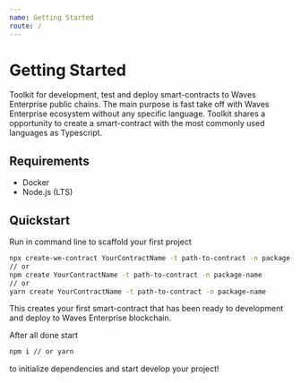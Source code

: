 ```yaml
---
name: Getting Started
route: /
---
```



# Getting Started

Toolkit for development, test and deploy smart-contracts to Waves Enterprise public chains.
The main purpose is fast take off with Waves Enterprise ecosystem without any specific language.
Toolkit shares a opportunity to create a smart-contract with the most commonly used languages as Typescript.


## Requirements

* Docker
* Node.js (LTS)


## Quickstart

Run in command line to scaffold your first project

```sh
npx create-we-contract YourContractName -t path-to-contract -n package-name
// or
npm create YourContractName -t path-to-contract -n package-name
// or
yarn create YourContractName -t path-to-contract -n package-name
```

This creates your first smart-contract that has been ready to development and deploy to Waves Enterprise blockchain.

After all done start
```sh
npm i // or yarn
```
to initialize dependencies and start develop your project!



